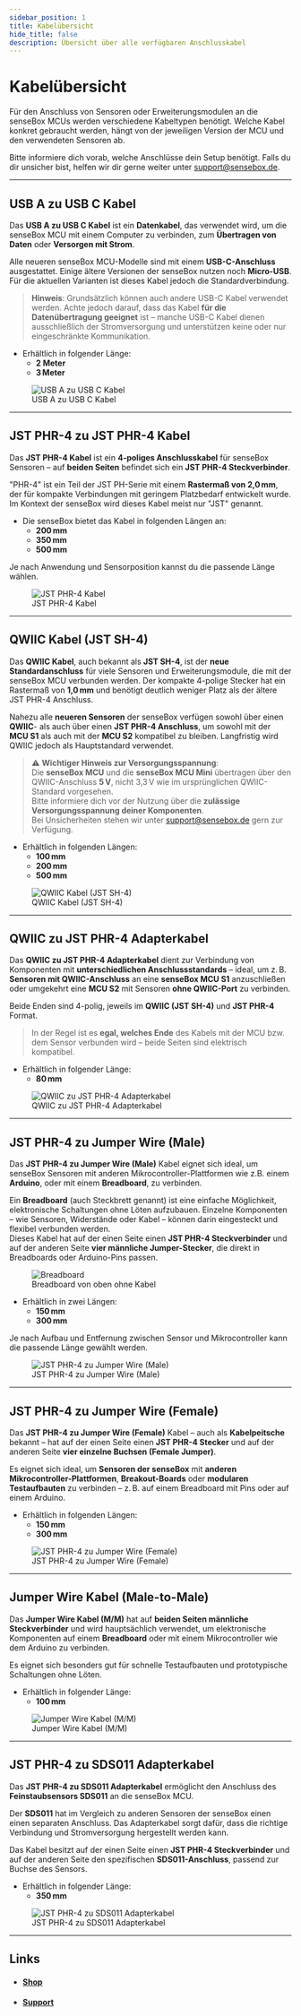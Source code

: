 ---
sidebar_position: 1
title: Kabelübersicht
hide_title: false
description: Übersicht über alle verfügbaren Anschlusskabel
---


# Kabelübersicht

Für den Anschluss von Sensoren oder Erweiterungsmodulen an die senseBox MCUs werden verschiedene Kabeltypen benötigt. Welche Kabel konkret gebraucht werden, hängt von der jeweiligen Version der MCU und den verwendeten Sensoren ab.

Bitte informiere dich vorab, welche Anschlüsse dein Setup benötigt. Falls du dir unsicher bist, helfen wir dir gerne weiter unter [support@sensebox.de](mailto:support@sensebox.de).

<TutorialPorts
  port="overview"
  textOverride="Übersicht der Anschlüsse."
/>

---

## USB A zu USB C Kabel

Das **USB A zu USB C Kabel** ist ein **Datenkabel**, das verwendet wird, um die senseBox MCU mit einem Computer zu verbinden, zum **Übertragen von Daten** oder **Versorgen mit Strom**.

Alle neueren senseBox MCU-Modelle sind mit einem **USB-C-Anschluss** ausgestattet. Einige ältere Versionen der senseBox nutzen noch **Micro-USB**.  
Für die aktuellen Varianten ist dieses Kabel jedoch die Standardverbindung.

> **Hinweis**: Grundsätzlich können auch andere USB-C Kabel verwendet werden. Achte jedoch darauf, dass das Kabel **für die Datenübertragung geeignet** ist – manche USB-C Kabel dienen ausschließlich der Stromversorgung und unterstützen keine oder nur eingeschränkte Kommunikation.

- Erhältlich in folgender Länge:
  - **2 Meter**
  - **3 Meter**

<figure style={{ maxWidth: '400px', marginBottom: '1.5rem' }}>
  <img
    src="/img/hardware-bilder/cable/usb-a-to-c.png"
    alt="USB A zu USB C Kabel"
    style={{ width: '100%' }}
  />
  <figcaption style={{ fontSize: '0.9rem', color: '#666', marginTop: '0.5rem' }}>
    USB A zu USB C Kabel
  </figcaption>
</figure>

---

## JST PHR-4 zu JST PHR-4 Kabel

Das **JST PHR-4 Kabel** ist ein **4-poliges Anschlusskabel** für senseBox Sensoren – auf **beiden Seiten** befindet sich ein **JST PHR-4 Steckverbinder**.

"PHR-4" ist ein Teil der JST PH-Serie mit einem **Rastermaß von 2,0 mm**, der für kompakte Verbindungen mit geringem Platzbedarf entwickelt wurde. Im Kontext der senseBox wird dieses Kabel meist nur "JST" genannt.

- Die senseBox bietet das Kabel in folgenden Längen an:
  - **200 mm**
  - **350 mm**
  - **500 mm**

Je nach Anwendung und Sensorposition kannst du die passende Länge wählen.

<figure style={{ maxWidth: '400px', marginBottom: '1.5rem' }}>
  <img
    src="/img/hardware-bilder/cable/jst-phr4_cable.png"
    alt="JST PHR-4 Kabel"
    style={{ width: '100%' }}
  />
  <figcaption style={{ fontSize: '0.9rem', color: '#666', marginTop: '0.5rem' }}>
    JST PHR-4 Kabel
  </figcaption>
</figure>

---

## QWIIC Kabel (JST SH-4)

Das **QWIIC Kabel**, auch bekannt als **JST SH-4**, ist der **neue Standardanschluss** für viele Sensoren und Erweiterungsmodule, die mit der senseBox MCU verbunden werden. Der kompakte 4-polige Stecker hat ein Rastermaß von **1,0 mm** und benötigt deutlich weniger Platz als der ältere JST PHR-4 Anschluss.

Nahezu alle **neueren Sensoren** der senseBox verfügen sowohl über einen **QWIIC**- als auch über einen **JST PHR-4 Anschluss**, um sowohl mit der **MCU S1** als auch mit der **MCU S2** kompatibel zu bleiben. Langfristig wird QWIIC jedoch als Hauptstandard verwendet.

> ⚠️ **Wichtiger Hinweis zur Versorgungsspannung**:  
> Die **senseBox MCU** und die **senseBox MCU Mini** übertragen über den QWIIC-Anschluss **5 V**, nicht 3,3 V wie im ursprünglichen QWIIC-Standard vorgesehen.  
> Bitte informiere dich vor der Nutzung über die **zulässige Versorgungsspannung deiner Komponenten**.  
> Bei Unsicherheiten stehen wir unter [support@sensebox.de](mailto:support@sensebox.de) gern zur Verfügung.

- Erhältlich in folgenden Längen:
  - **100 mm**
  - **200 mm**
  - **500 mm**

<figure style={{ maxWidth: '400px', marginBottom: '1.5rem' }}>
  <img
    src="/img/hardware-bilder/cable/qwiic_cable.png"
    alt="QWIIC Kabel (JST SH-4)"
    style={{ width: '100%' }}
  />
  <figcaption style={{ fontSize: '0.9rem', color: '#666', marginTop: '0.5rem' }}>
    QWIIC Kabel (JST SH-4)
  </figcaption>
</figure>

---

## QWIIC zu JST PHR-4 Adapterkabel

Das **QWIIC zu JST PHR-4 Adapterkabel** dient zur Verbindung von Komponenten mit **unterschiedlichen Anschlussstandards** – ideal, um z. B. **Sensoren mit QWIIC-Anschluss** an eine **senseBox MCU S1** anzuschließen oder umgekehrt eine **MCU S2** mit Sensoren **ohne QWIIC-Port** zu verbinden.

Beide Enden sind 4-polig, jeweils im **QWIIC (JST SH-4)** und **JST PHR-4** Format.

> In der Regel ist es **egal, welches Ende** des Kabels mit der MCU bzw. dem Sensor verbunden wird – beide Seiten sind elektrisch kompatibel.

- Erhältlich in folgender Länge:
  - **80 mm**

<figure style={{ maxWidth: '400px', marginBottom: '1.5rem' }}>
  <img
    src="/img/hardware-bilder/cable/qwiic-to-jstphr4.png"
    alt="QWIIC zu JST PHR-4 Adapterkabel"
    style={{ width: '40%' }}
  />
  <figcaption style={{ fontSize: '0.9rem', color: '#666', marginTop: '0.5rem' }}>
    QWIIC zu JST PHR-4 Adapterkabel
  </figcaption>
</figure>

---

## JST PHR-4 zu Jumper Wire (Male)

Das **JST PHR-4 zu Jumper Wire (Male)** Kabel eignet sich ideal, um senseBox Sensoren mit anderen Mikrocontroller-Plattformen wie z.B. einem **Arduino**, oder mit einem **Breadboard**, zu verbinden.

Ein **Breadboard** (auch Steckbrett genannt) ist eine einfache Möglichkeit, elektronische Schaltungen ohne Löten aufzubauen. Einzelne Komponenten – wie Sensoren, Widerstände oder Kabel – können darin eingesteckt und flexibel verbunden werden.  
Dieses Kabel hat auf der einen Seite einen **JST PHR-4 Steckverbinder**  und auf der anderen Seite **vier männliche Jumper-Stecker**, die direkt in Breadboards oder Arduino-Pins passen.

<figure style={{ maxWidth: '400px', marginBottom: '1.5rem' }}>
  <img
    src="/img/hardware-bilder/cable/breadboard.png"
    alt="Breadboard"
    style={{ width: '70%' }}
  />
  <figcaption style={{ fontSize: '0.9rem', color: '#666', marginTop: '0.5rem' }}>
    Breadboard von oben ohne Kabel
  </figcaption>
</figure>

- Erhältlich in zwei Längen:
  - **150 mm**
  - **300 mm**

Je nach Aufbau und Entfernung zwischen Sensor und Mikrocontroller kann die passende Länge gewählt werden.

<figure style={{ maxWidth: '400px', marginBottom: '1.5rem' }}>
  <img
    src="/img/hardware-bilder/cable/jst-phr4-jumper-male.png"
    alt="JST PHR-4 zu Jumper Wire (Male)"
    style={{ width: '100%' }}
  />
  <figcaption style={{ fontSize: '0.9rem', color: '#666', marginTop: '0.5rem' }}>
    JST PHR-4 zu Jumper Wire (Male)
  </figcaption>
</figure>

---

## JST PHR-4 zu Jumper Wire (Female)

Das **JST PHR-4 zu Jumper Wire (Female)** Kabel – auch als **Kabelpeitsche** bekannt – hat auf der einen Seite einen **JST PHR-4 Stecker** und auf der anderen Seite **vier einzelne Buchsen (Female Jumper)**.

Es eignet sich ideal, um **Sensoren der senseBox** mit **anderen Mikrocontroller-Plattformen**, **Breakout-Boards** oder **modularen Testaufbauten** zu verbinden – z. B. auf einem Breadboard mit Pins oder auf einem Arduino.

- Erhältlich in folgenden Längen:
  - **150 mm**
  - **300 mm**

<figure style={{ maxWidth: '400px', marginBottom: '1.5rem' }}>
  <img
    src="/img/hardware-bilder/cable/jst-phr4-jumper-female.png"
    alt="JST PHR-4 zu Jumper Wire (Female)"
    style={{ width: '100%' }}
  />
  <figcaption style={{ fontSize: '0.9rem', color: '#666', marginTop: '0.5rem' }}>
    JST PHR-4 zu Jumper Wire (Female)
  </figcaption>
</figure>

---

## Jumper Wire Kabel (Male-to-Male)

Das **Jumper Wire Kabel (M/M)** hat auf **beiden Seiten männliche Steckverbinder** und wird hauptsächlich verwendet, um elektronische Komponenten auf einem **Breadboard** oder mit einem Mikrocontroller wie dem Arduino zu verbinden.

Es eignet sich besonders gut für schnelle Testaufbauten und prototypische Schaltungen ohne Löten.

- Erhältlich in folgender Länge:
  - **100 mm**

<figure style={{ maxWidth: '400px', marginBottom: '1.5rem' }}>
  <img
    src="/img/hardware-bilder/cable/jumper_wire_mm.png"
    alt="Jumper Wire Kabel (M/M)"
    style={{ width: '100%' }}
  />
  <figcaption style={{ fontSize: '0.9rem', color: '#666', marginTop: '0.5rem' }}>
    Jumper Wire Kabel (M/M)
  </figcaption>
</figure>

---

## JST PHR-4 zu SDS011 Adapterkabel

Das **JST PHR-4 zu SDS011 Adapterkabel** ermöglicht den Anschluss des **Feinstaubsensors SDS011** an die senseBox MCU.

Der **SDS011** hat im Vergleich zu anderen Sensoren der senseBox einen einen separaten Anschluss. Das Adapterkabel sorgt dafür, dass die richtige Verbindung und Stromversorgung hergestellt werden kann.

Das Kabel besitzt auf der einen Seite einen **JST PHR-4 Steckverbinder** und auf der anderen Seite den spezifischen **SDS011-Anschluss**, passend zur Buchse des Sensors.

- Erhältlich in folgender Länge:
  - **350 mm**

<figure style={{ maxWidth: '400px', marginBottom: '1.5rem' }}>
  <img
    src="/img/hardware-bilder/cable/jst-to-sds011.png"
    alt="JST PHR-4 zu SDS011 Adapterkabel"
    style={{ width: '100%' }}
  />
  <figcaption style={{ fontSize: '0.9rem', color: '#666', marginTop: '0.5rem' }}>
    JST PHR-4 zu SDS011 Adapterkabel
  </figcaption>
</figure>

---

## Links

- #### [Shop](https://sensebox.kaufen/parts/zubehor)
- #### [Support](mailto:support@sensebox.de)
